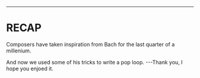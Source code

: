 ---
# RECAP








Composers have taken inspiration from Bach for the last quarter of a millenium.

And now we used some of his tricks to write a pop loop.
---Thank you, I hope you enjoed it.
